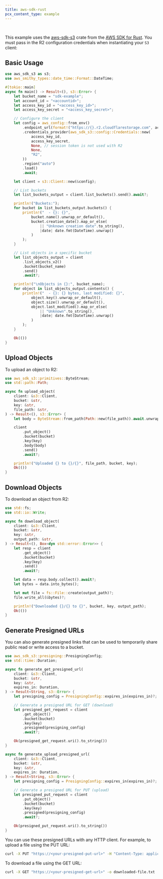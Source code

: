 ```yaml
---
title: aws-sdk-rust
pcx_content_type: example
---
```



<Render file="keys" />
<br />

This example uses the [aws-sdk-s3](https://crates.io/crates/aws-sdk-s3) crate from the [AWS SDK for Rust](https://github.com/awslabs/aws-sdk-rust). You must pass in the R2 configuration credentials when instantiating your `S3` client:

## Basic Usage

```rust
use aws_sdk_s3 as s3;
use aws_smithy_types::date_time::Format::DateTime;

#[tokio::main]
async fn main() -> Result<(), s3::Error> {
    let bucket_name = "sdk-example";
    let account_id = "<accountid>";
    let access_key_id = "<access_key_id>";
    let access_key_secret = "<access_key_secret>";

    // Configure the client
    let config = aws_config::from_env()
        .endpoint_url(format!("https://{}.r2.cloudflarestorage.com", account_id))
        .credentials_provider(aws_sdk_s3::config::Credentials::new(
            access_key_id,
            access_key_secret,
            None, // session token is not used with R2
            None,
            "R2",
        ))
        .region("auto")
        .load()
        .await;

    let client = s3::Client::new(&config);

    // List buckets
    let list_buckets_output = client.list_buckets().send().await?;

    println!("Buckets:");
    for bucket in list_buckets_output.buckets() {
        println!("  - {}: {}",
            bucket.name().unwrap_or_default(),
            bucket.creation_date().map_or_else(
                || "Unknown creation date".to_string(),
                |date| date.fmt(DateTime).unwrap()
            )
        );
    }

    // List objects in a specific bucket
    let list_objects_output = client
        .list_objects_v2()
        .bucket(bucket_name)
        .send()
        .await?;

    println!("\nObjects in {}:", bucket_name);
    for object in list_objects_output.contents() {
        println!("  - {}: {} bytes, last modified: {}",
            object.key().unwrap_or_default(),
            object.size().unwrap_or_default(),
            object.last_modified().map_or_else(
                || "Unknown".to_string(),
                |date| date.fmt(DateTime).unwrap()
            )
        );
    }

    Ok(())
}
```

## Upload Objects

To upload an object to R2:

```rust
use aws_sdk_s3::primitives::ByteStream;
use std::path::Path;

async fn upload_object(
    client: &s3::Client,
    bucket: &str,
    key: &str,
    file_path: &str,
) -> Result<(), s3::Error> {
    let body = ByteStream::from_path(Path::new(file_path)).await.unwrap();

    client
        .put_object()
        .bucket(bucket)
        .key(key)
        .body(body)
        .send()
        .await?;

    println!("Uploaded {} to {}/{}", file_path, bucket, key);
    Ok(())
}
```

## Download Objects

To download an object from R2:

```rust
use std::fs;
use std::io::Write;

async fn download_object(
    client: &s3::Client,
    bucket: &str,
    key: &str,
    output_path: &str,
) -> Result<(), Box<dyn std::error::Error>> {
    let resp = client
        .get_object()
        .bucket(bucket)
        .key(key)
        .send()
        .await?;

    let data = resp.body.collect().await?;
    let bytes = data.into_bytes();

    let mut file = fs::File::create(output_path)?;
    file.write_all(&bytes)?;

    println!("Downloaded {}/{} to {}", bucket, key, output_path);
    Ok(())
}
```

## Generate Presigned URLs

You can also generate presigned links that can be used to temporarily share public read or write access to a bucket.

```rust
use aws_sdk_s3::presigning::PresigningConfig;
use std::time::Duration;

async fn generate_get_presigned_url(
    client: &s3::Client,
    bucket: &str,
    key: &str,
    expires_in: Duration,
) -> Result<String, s3::Error> {
    let presigning_config = PresigningConfig::expires_in(expires_in)?;

    // Generate a presigned URL for GET (download)
    let presigned_get_request = client
        .get_object()
        .bucket(bucket)
        .key(key)
        .presigned(presigning_config)
        .await?;

    Ok(presigned_get_request.uri().to_string())
}

async fn generate_upload_presigned_url(
    client: &s3::Client,
    bucket: &str,
    key: &str,
    expires_in: Duration,
) -> Result<String, s3::Error> {
    let presigning_config = PresigningConfig::expires_in(expires_in)?;

    // Generate a presigned URL for PUT (upload)
    let presigned_put_request = client
        .put_object()
        .bucket(bucket)
        .key(key)
        .presigned(presigning_config)
        .await?;

    Ok(presigned_put_request.uri().to_string())
}
```

You can use these presigned URLs with any HTTP client. For example, to upload a file using the PUT URL:

```bash
curl -X PUT "https://<your-presigned-put-url>" -H "Content-Type: application/octet-stream" --data-binary "@local-file.txt"
```

To download a file using the GET URL:

```bash
curl -X GET "https://<your-presigned-get-url>" -o downloaded-file.txt
```